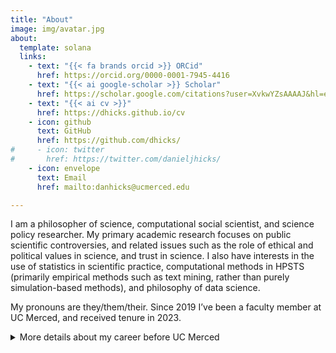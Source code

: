 ```yaml
---
title: "About"
image: img/avatar.jpg
about:
  template: solana
  links:
    - text: "{{< fa brands orcid >}} ORCid"
      href: https://orcid.org/0000-0001-7945-4416
    - text: "{{< ai google-scholar >}} Scholar"
      href: https://scholar.google.com/citations?user=XvkwYZsAAAAJ&hl=en
    - text: "{{< ai cv >}}"
      href: https://dhicks.github.io/cv
    - icon: github
      text: GitHub
      href: https://github.com/dhicks/
#     - icon: twitter
#       href: https://twitter.com/danieljhicks/
    - icon: envelope
      text: Email
      href: mailto:danhicks@ucmerced.edu

---
```


I am a philosopher of science, computational social scientist, and science policy researcher.  My primary academic research focuses on public scientific controversies, and related issues such as the role of ethical and political values in science, and trust in science.  I also have interests in the use of statistics in scientific practice,  computational methods in HPSTS (primarily empirical methods such as text mining, rather than purely simulation-based methods), and philosophy of data science.  

My pronouns are they/them/their.  Since 2019 I've been a faculty member at UC Merced, and received tenure in 2023.  

<details>

<summary>More details about my career before UC Merced</summary>

In September 2017 I joined the Data Science Initiative at UC Davis as a Postdoctoral Researcher.  During my postdoc, I developed a portfolio of projects related to "academic institutional effectiveness."  These projects will draw on a variety of datasets — student enrollment data, faculty data such as grant applications, library or wifi use data, as well external data such as transcripts of government meetings and publication metadata — to address concrete questions about the inner workings and social impact of UC Davis.  

From 2015 to 2017 I was a AAAS Science and Technology Policy Fellow.  I spent 2015-16 with the US Environmental Protection Agency's Chemical Safety for Sustainability program; and 2016-17 with the National Science Foundation, where I worked primarily with the National Robotics Initiative.  During my time in government, my major projects included portfolio analyses using bibliometrics data. 
		
From 2013 through 2015, I was a Postdoctoral Fellow at the Rotman Institue of Philosophy at Western University in London, Ontario.  I finished my PhD in philosophy at the University of Notre Dame in South Bend, Indiana, in April 2012.  Before coming to Notre Dame, I did some graduate work in the math and philosophy departments at the University of Illinois, Chicago, and majored in math and political science at the University of Puget Sound in Tacoma, Washington.  While at Puget Sound, I was in the Honors Program (a Great Books program by another name) and participated in various debate, music, and undergraduate research activities.  I was born and grew up in Northern California. 
		
I have a deep commitment to social justice work and community-based research.  In 2013, I served on on the board of directors of Purple Porch Co-op, a local food co-operative in South Bend, Indiana.  I was the board's secretary and co-chaired two committees related to membership and community events.  During 2017 I was involved with a deep canvassing project with the Northern Virginia and Washington, DC, chapters of Showing Up for Racial Justice [SURJ].  I wrote a theory of change for deep canvassing on racial justice and helped pilot the collection and analysis of quantitative and qualitative data.  During 2018 I have been involved with the Sacramento chapter of Democratic Socialists of America.  I have used my data science and research skills to support the chapter's major initiatives, including local canvassing for Proposition 10, a rent control initiative.  

</details>